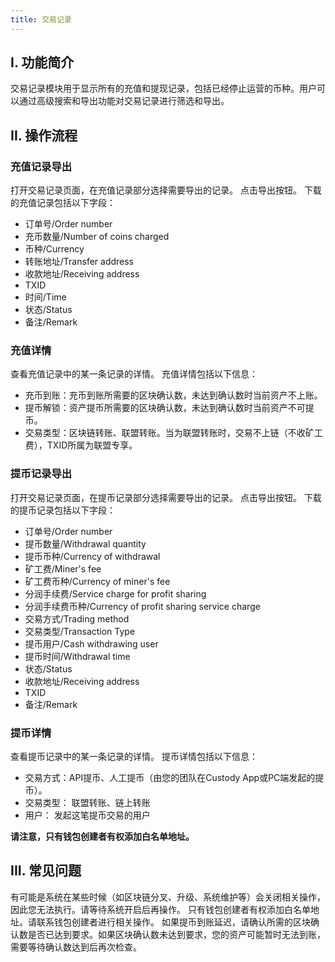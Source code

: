 ```yaml
---
title: 交易记录
---
```


## I. 功能简介

交易记录模块用于显示所有的充值和提现记录，包括已经停止运营的币种。用户可以通过高级搜索和导出功能对交易记录进行筛选和导出。

## II. 操作流程

<Steps>

### 充值记录导出

<Step title="选择需要导出的记录">
打开交易记录页面，在充值记录部分选择需要导出的记录。
</Step>

<Step title="点击导出按钮">
点击导出按钮。
</Step>

<Step title="下载充值记录">
下载的充值记录包括以下字段：

- 订单号/Order number
- 充币数量/Number of coins charged
- 币种/Currency
- 转账地址/Transfer address
- 收款地址/Receiving address
- TXID
- 时间/Time
- 状态/Status
- 备注/Remark
</Step>

### 充值详情

<Step title="查看充值记录的详情">
查看充值记录中的某一条记录的详情。
</Step>

<Step title="充值详情包括以下信息">
充值详情包括以下信息：

- 充币到账：充币到账所需要的区块确认数，未达到确认数时当前资产不上账。
- 提币解锁：资产提币所需要的区块确认数，未达到确认数时当前资产不可提币。
- 交易类型：区块链转账、联盟转账。当为联盟转账时，交易不上链（不收矿工费），TXID所属为联盟专享。
</Step>

### 提币记录导出

<Step title="选择需要导出的记录">
打开交易记录页面，在提币记录部分选择需要导出的记录。
</Step>

<Step title="点击导出按钮">
点击导出按钮。
</Step>

<Step title="下载提币记录">
下载的提币记录包括以下字段：

- 订单号/Order number
- 提币数量/Withdrawal quantity
- 提币币种/Currency of withdrawal
- 矿工费/Miner's fee
- 矿工费币种/Currency of miner's fee
- 分润手续费/Service charge for profit sharing
- 分润手续费币种/Currency of profit sharing service charge
- 交易方式/Trading method
- 交易类型/Transaction Type
- 提币用户/Cash withdrawing user
- 提币时间/Withdrawal time
- 状态/Status
- 收款地址/Receiving address
- TXID
- 备注/Remark
</Step>

### 提币详情

<Step title="查看提币记录的详情">
查看提币记录中的某一条记录的详情。
</Step>

<Step title="提币详情包括以下信息">
提币详情包括以下信息：

- 交易方式：API提币、人工提币（由您的团队在Custody App或PC端发起的提币）。
- 交易类型： 联盟转账、链上转账
- 用户： 发起这笔提币交易的用户

</Step>

</Steps>

**请注意，只有钱包创建者有权添加白名单地址。**

## III. 常见问题

<Accordion title="为什么无法执行充值和提现操作？">
有可能是系统在某些时候（如区块链分叉、升级、系统维护等）会关闭相关操作，因此您无法执行。请等待系统开启后再操作。
</Accordion>

<Accordion title="如何添加白名单地址？">
只有钱包创建者有权添加白名单地址。请联系钱包创建者进行相关操作。
</Accordion>

<Accordion title="如何解决提币到账延迟的问题？">
如果提币到账延迟，请确认所需的区块确认数是否已达到要求。如果区块确认数未达到要求，您的资产可能暂时无法到账，需要等待确认数达到后再次检查。
</Accordion>

